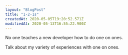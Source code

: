 ```yaml
---
layout: "BlogPost"
title: "1-2-1s"
createdAt: 2020-05-05T19:20:52.571Z
modifiedAt: 2020-05-13T16:55:22.900Z
---
```


No one teaches a new developer how to do one on ones.

Talk about my variety of experiences with one on ones.
